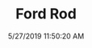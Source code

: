 ---
width: 2000
height: 1333
title: Ford Rod
description: Rat Rod Ford in Dripping Springs.
date: 5/27/2019 11:50:20 AM
cameraMake: Sony
cameraModel: ILCE-7M3
lens: FE 24-105mm F4 G OSS
settingsfStop: f/4
settingsISO: ISO 100
settingsShutter: 1/320
settingsFocalLength: 105 mm
---